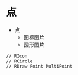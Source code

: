 
# 点

<CodeBlock>
    <XYZ />
</CodeBlock>

- 点
    - 图标图片
    - 圆形图片


<Tabs>
<TabItem value="rlayers" label="rlayers" default>

```tsx
// RIcon
// RCircle
// RDraw Point MultiPoint
```

</TabItem>
<TabItem value="OpenLayers" label="OpenLayers">

```tsx

```

</TabItem>
</Tabs>